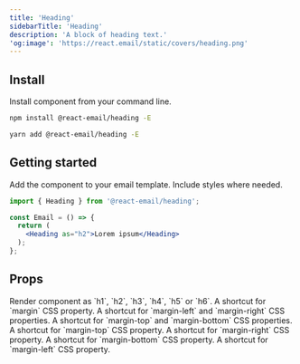 ```yaml
---
title: 'Heading'
sidebarTitle: 'Heading'
description: 'A block of heading text.'
'og:image': 'https://react.email/static/covers/heading.png'
---
```


## Install

Install component from your command line.

<CodeGroup>

```sh npm
npm install @react-email/heading -E
```

```sh yarn
yarn add @react-email/heading -E
```

</CodeGroup>

## Getting started

Add the component to your email template. Include styles where needed.

```jsx
import { Heading } from '@react-email/heading';

const Email = () => {
  return (
    <Heading as="h2">Lorem ipsum</Heading>
  );
};
```

## Props

<ResponseField name="as" type="string" default="h1">
  Render component as `h1`, `h2`, `h3`, `h4`, `h5` or `h6`.
</ResponseField>

<ResponseField name="m" type="string">
  A shortcut for `margin` CSS property.
</ResponseField>

<ResponseField name="mx" type="string">
  A shortcut for `margin-left` and `margin-right` CSS properties.
</ResponseField>

<ResponseField name="my" type="string">
  A shortcut for `margin-top` and `margin-bottom` CSS properties.
</ResponseField>

<ResponseField name="mt" type="string">
  A shortcut for `margin-top` CSS property.
</ResponseField>

<ResponseField name="mr" type="string">
  A shortcut for `margin-right` CSS property.
</ResponseField>

<ResponseField name="mb" type="string">
  A shortcut for `margin-bottom` CSS property.
</ResponseField>

<ResponseField name="ml" type="string">
  A shortcut for `margin-left` CSS property.
</ResponseField>

<Snippet file="support.mdx" />
